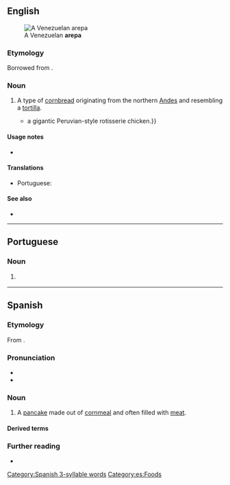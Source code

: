 ==English==
[[File:Arepa_asada.JPG|thumb|A Venezuelan '''arepa''']]

===Etymology===
Borrowed from {{bor|en|es|arepa}}.

===Noun===
{{en-noun}}

# A type of [[cornbread]] originating from the northern [[Andes]] and resembling a [[tortilla]].
#* {{quote-journal|en|2009|January 25|Kris Ensminger|On the Cheap|New York Times|url=http://www.nytimes.com/2009/01/25/nyregion/thecity/25rest.html
|passage=The menu darts among Latin American cuisines like '''arepas''', empanadas (a duo) and {{...|Luz’s most popular dish,}} a gigantic Peruvian-style rotisserie chicken.}}

====Usage notes====
* {{U:en:foreignism|Spanish}}

====Translations====
{{trans-top|type of corn bread from the northern Andes}}
* Portuguese: {{t+|pt|arepa|f}}
{{trans-mid}}
{{trans-bottom}}

====See also====
* {{pedialite}}

----

==Portuguese==

===Noun===
{{pt-noun|f}}

# {{l|en|arepa}} {{gloss|type of corn bread from the northern Andes}}

{{topics|pt|Breads}}

----

==Spanish==

===Etymology===
From {{der|es|cuo|erepa||corn}}.

===Pronunciation===
* {{es-IPA}}
* {{audio|es|Es-arepa.ogg|Audio}}

===Noun===
{{es-noun|f}}

# A [[pancake]] made out of [[cornmeal]] and often filled with [[meat]].

====Derived terms====
{{col3|es
|arepa de choclo
|arepita}}

===Further reading===
* {{R:DRAE}}

[[Category:Spanish 3-syllable words]]
[[Category:es:Foods]]